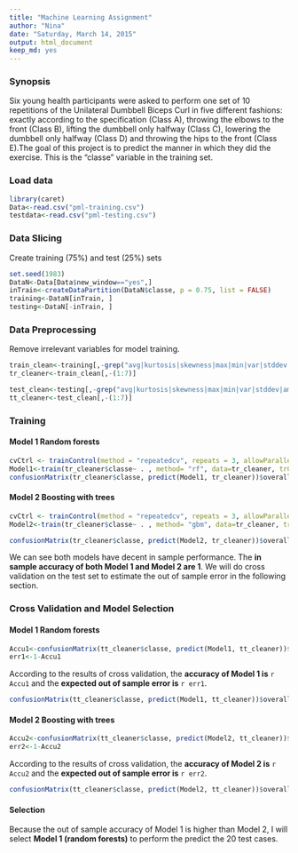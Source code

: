 ```yaml
---
title: "Machine Learning Assignment"
author: "Nina"
date: "Saturday, March 14, 2015"
output: html_document
keep_md: yes
---
```

### Synopsis
Six young health participants were asked to perform one set of 10 repetitions of the Unilateral Dumbbell Biceps Curl in five different fashions: exactly according to the specification (Class A), throwing the elbows to the front (Class B), lifting the dumbbell only halfway (Class C), lowering the dumbbell only halfway (Class D) and throwing the hips to the front (Class E).The goal of this project is to predict the manner in which they did the exercise. This is the "classe" variable in the training set. 


### Load data
```r
library(caret)
Data<-read.csv("pml-training.csv")
testdata<-read.csv("pml-testing.csv")

```
### Data Slicing 

Create training (75%) and test (25%) sets

```r
set.seed(1983)
DataN<-Data[Data$new_window=="yes",]
inTrain<-createDataPartition(DataN$classe, p = 0.75, list = FALSE)
training<-DataN[inTrain, ]
testing<-DataN[-inTrain, ]
```
### Data Preprocessing 

Remove irrelevant variables for model training.
```r
train_clean<-training[,-grep("avg|kurtosis|skewness|max|min|var|stddev|amplitude",colnames(training))]
tr_cleaner<-train_clean[,-(1:7)]

test_clean<-testing[,-grep("avg|kurtosis|skewness|max|min|var|stddev|amplitude",colnames(testing))]
tt_cleaner<-test_clean[,-(1:7)]

```

### Training 

#### Model 1 Random forests
```r
cvCtrl <- trainControl(method = "repeatedcv", repeats = 3, allowParallel = TRUE)
Model1<-train(tr_cleaner$classe~ . , method= "rf", data=tr_cleaner, trControl =cvCtrl)
confusionMatrix(tr_cleaner$classe, predict(Model1, tr_cleaner))$overall
```

#### Model 2  Boosting with trees
```r
cvCtrl <- trainControl(method = "repeatedcv", repeats = 3, allowParallel = TRUE)
Model2<-train(tr_cleaner$classe~ . , method= "gbm", data=tr_cleaner, trControl =cvCtrl)
```
```r
confusionMatrix(tr_cleaner$classe, predict(Model2, tr_cleaner))$overall

```

We can see both models have decent in sample performance. The **in sample accuracy of both Model 1 and Model 2 are 1**. 
We will do cross validation on the test set to estimate the out of sample error in the following section.


### Cross Validation and Model Selection

#### Model 1 Random forests
```r

Accu1<-confusionMatrix(tt_cleaner$classe, predict(Model1, tt_cleaner))$overall[[1]]
err1<-1-Accu1
```
According to the results of cross validation, the **accuracy of Model 1 is** `r Accu1` and the **expected out of sample error is** `r err1`.

```r

confusionMatrix(tt_cleaner$classe, predict(Model1, tt_cleaner))$overall

```

#### Model 2  Boosting with trees

```r

Accu2<-confusionMatrix(tt_cleaner$classe, predict(Model2, tt_cleaner))$overall[[1]]
err2<-1-Accu2
```
According to the results of cross validation, the **accuracy of Model 2 is** `r Accu2` and the **expected out of sample error is** `r err2`.

```r

confusionMatrix(tt_cleaner$classe, predict(Model2, tt_cleaner))$overall
```

#### Selection

Because the out of sample accuracy of Model 1 is higher than Model 2, I will select **Model 1 (random forests)** to perform the predict the 20 test cases. 


